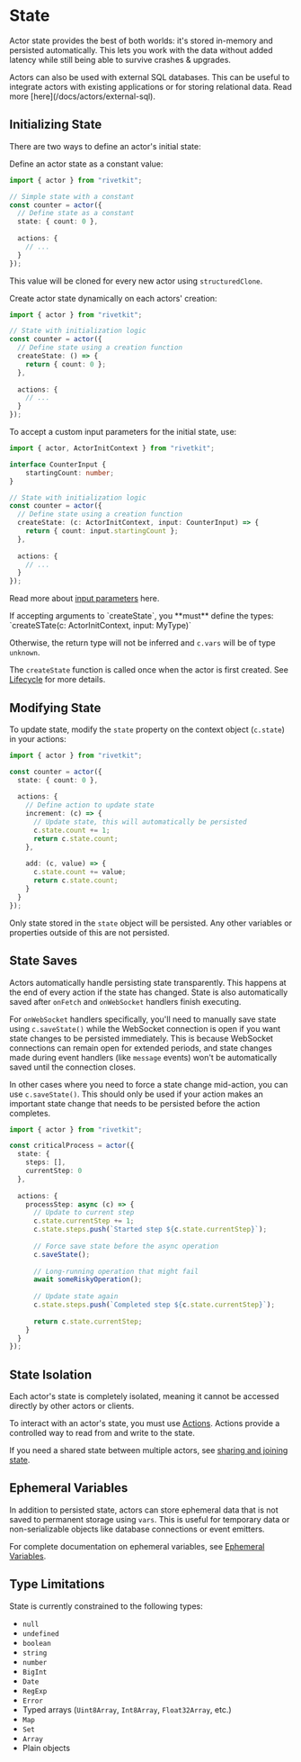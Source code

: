 # State

Actor state provides the best of both worlds: it's stored in-memory and persisted automatically. This lets you work with the data without added latency while still being able to survive crashes & upgrades.

<Tip>
Actors can also be used with external SQL databases. This can be useful to integrate actors with existing
applications or for storing relational data. Read more [here](/docs/actors/external-sql).
</Tip>

## Initializing State

There are two ways to define an actor's initial state:

<Tabs>

<Tab title="Static Initial State">

Define an actor state as a constant value:

```typescript
import { actor } from "rivetkit";

// Simple state with a constant
const counter = actor({
  // Define state as a constant
  state: { count: 0 },
  
  actions: {
    // ...
  }
});
```

This value will be cloned for every new actor using `structuredClone`.

</Tab>

<Tab title="Dynamic Initial State">

Create actor state dynamically on each actors' creation:

```typescript
import { actor } from "rivetkit";

// State with initialization logic
const counter = actor({
  // Define state using a creation function
  createState: () => {
    return { count: 0 };
  },
  
  actions: {
    // ...
  }
});
```

To accept a custom input parameters for the initial state, use:

```typescript
import { actor, ActorInitContext } from "rivetkit";

interface CounterInput {
	startingCount: number;
}

// State with initialization logic
const counter = actor({
  // Define state using a creation function
  createState: (c: ActorInitContext, input: CounterInput) => {
    return { count: input.startingCount };
  },
  
  actions: {
    // ...
  }
});
```

Read more about [input parameters](/docs/actors/input) here.

<Note>
If accepting arguments to `createState`, you **must** define the types: `createSTate(c: ActorInitContext, input: MyType)`

Otherwise, the return type will not be inferred and `c.vars` will be of type `unknown`.
</Note>

</Tab>

</Tabs>

The `createState` function is called once when the actor is first created. See [Lifecycle](/docs/actors/lifecycle) for more details.

## Modifying State

To update state, modify the `state` property on the context object (`c.state`) in your actions:

```typescript
import { actor } from "rivetkit";

const counter = actor({
  state: { count: 0 },
  
  actions: {
    // Define action to update state
    increment: (c) => {
      // Update state, this will automatically be persisted
      c.state.count += 1;
      return c.state.count;
    },
    
    add: (c, value) => {
      c.state.count += value;
      return c.state.count;
    }
  }
});
```

Only state stored in the `state` object will be persisted. Any other variables or properties outside of this are not persisted.

## State Saves

Actors automatically handle persisting state transparently. This happens at the end of every action if the state has changed. State is also automatically saved after `onFetch` and `onWebSocket` handlers finish executing.

For `onWebSocket` handlers specifically, you'll need to manually save state using `c.saveState()` while the WebSocket connection is open if you want state changes to be persisted immediately. This is because WebSocket connections can remain open for extended periods, and state changes made during event handlers (like `message` events) won't be automatically saved until the connection closes.

In other cases where you need to force a state change mid-action, you can use `c.saveState()`. This should only be used if your action makes an important state change that needs to be persisted before the action completes.

```typescript
import { actor } from "rivetkit";

const criticalProcess = actor({
  state: { 
    steps: [],
    currentStep: 0
  },
  
  actions: {
    processStep: async (c) => {
      // Update to current step
      c.state.currentStep += 1;
      c.state.steps.push(`Started step ${c.state.currentStep}`);
      
      // Force save state before the async operation
      c.saveState();
      
      // Long-running operation that might fail
      await someRiskyOperation();
      
      // Update state again
      c.state.steps.push(`Completed step ${c.state.currentStep}`);
      
      return c.state.currentStep;
    }
  }
});
```

## State Isolation

Each actor's state is completely isolated, meaning it cannot be accessed directly by other actors or clients.

To interact with an actor's state, you must use [Actions](/docs/actors/actions). Actions provide a controlled way to read from and write to the state.

If you need a shared state between multiple actors, see [sharing and joining state](/docs/actors/sharing-and-joining-state).

## Ephemeral Variables

In addition to persisted state, actors can store ephemeral data that is not saved to permanent storage using `vars`. This is useful for temporary data or non-serializable objects like database connections or event emitters.

For complete documentation on ephemeral variables, see [Ephemeral Variables](/docs/actors/ephemeral-variables).

## Type Limitations

State is currently constrained to the following types:

- `null`
- `undefined`
- `boolean`
- `string`
- `number`
- `BigInt`
- `Date`
- `RegExp`
- `Error`
- Typed arrays (`Uint8Array`, `Int8Array`, `Float32Array`, etc.)
- `Map`
- `Set`
- `Array`
- Plain objects

